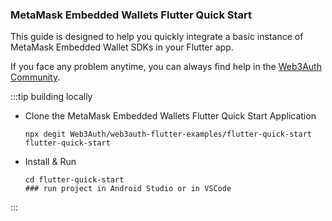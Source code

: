 ### MetaMask Embedded Wallets Flutter Quick Start

This guide is designed to help you quickly integrate a basic instance of MetaMask Embedded Wallet SDKs in your Flutter app.

If you face any problem anytime, you can always find help in the [Web3Auth Community](https://web3auth.io/community/c/help-pnp/pnp-flutter/18).

:::tip building locally

- Clone the MetaMask Embedded Wallets Flutter Quick Start Application

  ```shell npm2yarn
  npx degit Web3Auth/web3auth-flutter-examples/flutter-quick-start flutter-quick-start
  ```

- Install & Run

  ```shell npm2yarn
  cd flutter-quick-start
  ### run project in Android Studio or in VSCode
  ```

:::
